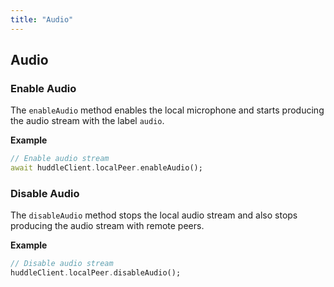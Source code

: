 ```yaml
---
title: "Audio"
---
```



## Audio

### Enable Audio

The `enableAudio` method enables the local microphone and starts producing the audio stream with the label `audio`.

**Example**

```dart
// Enable audio stream
await huddleClient.localPeer.enableAudio();
```

### Disable Audio

The `disableAudio` method stops the local audio stream and also stops producing the audio stream with remote peers.

**Example**

```dart
// Disable audio stream
huddleClient.localPeer.disableAudio();
```
